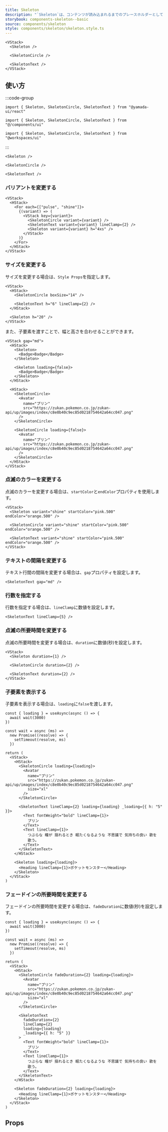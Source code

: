 ```yaml
---
title: Skeleton
description: "`Skeleton`は、コンテンツが読み込まれるまでのプレースホルダーとして機能するコンポーネントです。"
storybook: components-skeleton--basic
source: components/skeleton
style: components/skeleton/skeleton.style.ts
---
```


```tsx preview
<VStack>
  <Skeleton />

  <SkeletonCircle />

  <SkeletonText />
</VStack>
```

## 使い方

:::code-group

```tsx [package]
import { Skeleton, SkeletonCircle, SkeletonText } from "@yamada-ui/react"
```

```tsx [alias]
import { Skeleton, SkeletonCircle, SkeletonText } from "@/components/ui"
```

```tsx [monorepo]
import { Skeleton, SkeletonCircle, SkeletonText } from "@workspaces/ui"
```

:::

```tsx
<Skeleton />

<SkeletonCircle />

<SkeletonText />
```

### バリアントを変更する

```tsx preview
<VStack>
  <HStack>
    <For each={["pulse", "shine"]}>
      {(variant) => (
        <VStack key={variant}>
          <SkeletonCircle variant={variant} />
          <SkeletonText variant={variant} lineClamp={2} />
          <Skeleton variant={variant} h="4xs" />
        </VStack>
      )}
    </For>
  </HStack>
</VStack>
```

### サイズを変更する

サイズを変更する場合は、`Style Props`を指定します。

```tsx preview
<VStack>
  <HStack>
    <SkeletonCircle boxSize="14" />

    <SkeletonText h="6" lineClamp={2} />
  </HStack>

  <Skeleton h="20" />
</VStack>
```

また、子要素を渡すことで、幅と高さを合わせることができます。

```tsx preview
<VStack gap="md">
  <HStack>
    <Skeleton>
      <Badge>Badge</Badge>
    </Skeleton>

    <Skeleton loading={false}>
      <Badge>Badge</Badge>
    </Skeleton>
  </HStack>

  <HStack>
    <SkeletonCircle>
      <Avatar
        name="プリン"
        src="https://zukan.pokemon.co.jp/zukan-api/up/images/index/c8e0b40c9ec85d0218754642a64cc047.png"
      />
    </SkeletonCircle>

    <SkeletonCircle loading={false}>
      <Avatar
        name="プリン"
        src="https://zukan.pokemon.co.jp/zukan-api/up/images/index/c8e0b40c9ec85d0218754642a64cc047.png"
      />
    </SkeletonCircle>
  </HStack>
</VStack>
```

### 点滅のカラーを変更する

点滅のカラーを変更する場合は、`startColor`と`endColor`プロパティを使用します。

```tsx preview
<VStack>
  <Skeleton variant="shine" startColor="pink.500" endColor="orange.500" />

  <SkeletonCircle variant="shine" startColor="pink.500" endColor="orange.500" />

  <SkeletonText variant="shine" startColor="pink.500" endColor="orange.500" />
</VStack>
```

### テキストの間隔を変更する

テキスト行間の間隔を変更する場合は、`gap`プロパティを設定します。

```tsx preview
<SkeletonText gap="md" />
```

### 行数を指定する

行数を指定する場合は、`lineClamp`に数値を設定します。

```tsx preview
<SkeletonText lineClamp={5} />
```

### 点滅の所要時間を変更する

点滅の所要時間を変更する場合は、`duration`に数値(秒)を設定します。

```tsx preview
<VStack>
  <Skeleton duration={1} />

  <SkeletonCircle duration={2} />

  <SkeletonText duration={2} />
</VStack>
```

### 子要素を表示する

子要素を表示する場合は、`loading`に`false`を渡します。

```tsx preview functional
const { loading } = useAsync(async () => {
  await wait(3000)
})

const wait = async (ms) =>
  new Promise((resolve) => {
    setTimeout(resolve, ms)
  })

return (
  <VStack>
    <HStack>
      <SkeletonCircle loading={loading}>
        <Avatar
          name="プリン"
          src="https://zukan.pokemon.co.jp/zukan-api/up/images/index/c8e0b40c9ec85d0218754642a64cc047.png"
          size="xl"
        />
      </SkeletonCircle>

      <SkeletonText lineClamp={2} loading={loading} _loading={{ h: "5" }}>
        <Text fontWeight="bold" lineClamp={1}>
          プリン
        </Text>
        <Text lineClamp={1}>
          つぶらな 瞳が 揺れるとき 眠たくなるような 不思議で 気持ちの良い 歌を
          歌う。
        </Text>
      </SkeletonText>
    </HStack>

    <Skeleton loading={loading}>
      <Heading lineClamp={1}>ポケットモンスター</Heading>
    </Skeleton>
  </VStack>
)
```

### フェードインの所要時間を変更する

フェードインの所要時間を変更する場合は、`fadeDuration`に数値(秒)を設定します。

```tsx preview functional
const { loading } = useAsync(async () => {
  await wait(3000)
})

const wait = async (ms) =>
  new Promise((resolve) => {
    setTimeout(resolve, ms)
  })

return (
  <VStack>
    <HStack>
      <SkeletonCircle fadeDuration={2} loading={loading}>
        <Avatar
          name="プリン"
          src="https://zukan.pokemon.co.jp/zukan-api/up/images/index/c8e0b40c9ec85d0218754642a64cc047.png"
          size="xl"
        />
      </SkeletonCircle>

      <SkeletonText
        fadeDuration={2}
        lineClamp={2}
        loading={loading}
        _loading={{ h: "5" }}
      >
        <Text fontWeight="bold" lineClamp={1}>
          プリン
        </Text>
        <Text lineClamp={1}>
          つぶらな 瞳が 揺れるとき 眠たくなるような 不思議で 気持ちの良い 歌を
          歌う。
        </Text>
      </SkeletonText>
    </HStack>

    <Skeleton fadeDuration={2} loading={loading}>
      <Heading lineClamp={1}>ポケットモンスター</Heading>
    </Skeleton>
  </VStack>
)
```

## Props

<PropsTable name="skeleton" />
